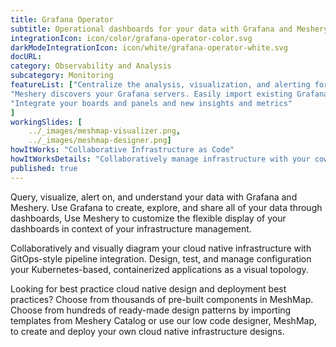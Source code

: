```yaml
---
title: Grafana Operator  
subtitle: Operational dashboards for your data with Grafana and Meshery
integrationIcon: icon/color/grafana-operator-color.svg
darkModeIntegrationIcon: icon/white/grafana-operator-white.svg
docURL: 
category: Observability and Analysis
subcategory: Monitoring
featureList: ["Centralize the analysis, visualization, and alerting for all of your data with Grafana.",
"Meshery discovers your Grafana servers. Easily import existing Grafana dashboards and panels into Meshery",
"Integrate your boards and panels and new insights and metrics"
]
workingSlides: [
    ../_images/meshmap-visualizer.png,
    ../_images/meshmap-designer.png]
howItWorks: "Collaborative Infrastructure as Code"
howItWorksDetails: "Collaboratively manage infrastructure with your coworkers synchronously sharing the same designs."
published: true
---
```

<p>
    Query, visualize, alert on, and understand your data with Grafana and Meshery. Use Grafana to create, explore, and share all of your data through dashboards,
Use Meshery to customize the flexible display of your dashboards in context of your infrastructure management.
</p>
<p>
    Collaboratively and visually diagram your cloud native infrastructure with GitOps-style pipeline integration. Design, test, and manage configuration your Kubernetes-based, containerized applications as a visual topology.
</p>
<p>
    Looking for best practice cloud native design and deployment best practices? Choose from thousands of pre-built components in MeshMap. Choose from hundreds of ready-made design patterns by importing templates from Meshery Catalog or use our low code designer, MeshMap, to create and deploy your own cloud native infrastructure designs.
</p>